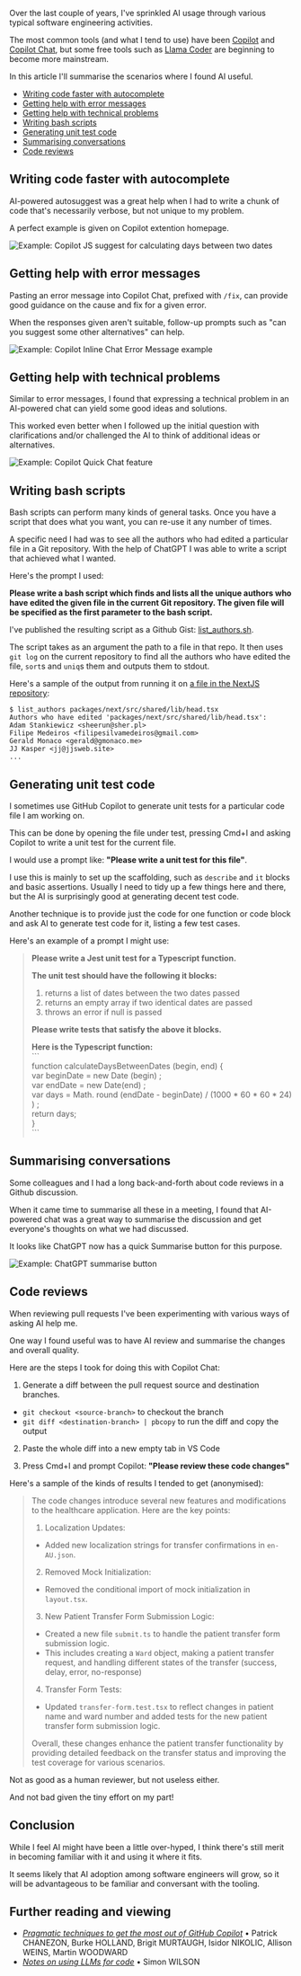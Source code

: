Over the last couple of years, I've sprinkled AI usage through various typical software engineering activities.

The most common tools (and what I tend to use) have been [Copilot](https://github.com/settings/copilot) and [Copilot Chat](http://chatgpt.com), but some free tools such as [Llama Coder](https://marketplace.visualstudio.com/items?itemName=ex3ndr.llama-coder) are beginning to become more mainstream.

In this article I'll summarise the scenarios where I found AI useful.

- [Writing code faster with autocomplete](#writing-code-faster-with-autocomplete)
- [Getting help with error messages](#getting-help-with-error-messages)
- [Getting help with technical problems](#getting-help-with-technical-problems)
- [Writing bash scripts](#writing-bash-scripts)
- [Generating unit test code](#generating-unit-test-code)
- [Summarising conversations](#summarising-conversations)
- [Code reviews](#code-reviews)

## Writing code faster with autocomplete

AI-powered autosuggest was a great help when I had to write a chunk of code that's necessarily verbose, but not unique to my problem.

A perfect example is given on Copilot extention homepage.

![Example: Copilot JS suggest for calculating days between two dates](/images/articles/ai-for-developers/copilot-js-suggest.png)

## Getting help with error messages

Pasting an error message into Copilot Chat, prefixed with `/fix`, can provide good guidance on the cause and fix for a given error.

When the responses given aren't suitable, follow-up prompts such as "can you suggest some other alternatives" can help.

![Example: Copilot Inline Chat Error Message example](/images/articles/ai-for-developers/inline-chat-fix-error-message-example.png)

## Getting help with technical problems

Similar to error messages, I found that expressing a technical problem in an AI-powered chat can yield some good ideas and solutions.

This worked even better when I followed up the initial question with clarifications and/or challenged the AI to think of additional ideas or alternatives.

![Example: Copilot Quick Chat feature](/images/articles/ai-for-developers/copilot-quick-chat.png)

## Writing bash scripts

Bash scripts can perform many kinds of general tasks. Once you have a script that does what you want, you can re-use it any number of times.

A specific need I had was to see all the authors who had edited a particular file in a Git repository. With the help of ChatGPT I was able to write a script that achieved what I wanted.

Here's the prompt I used:

**Please write a bash script which finds and lists all the unique authors who have edited the given file in the current Git repository. The given file will be specified as the first parameter to the bash script.**

I've published the resulting script as a Github Gist: [list_authors.sh](https://gist.github.com/jonathanconway/71d5413cce30f43d3182fdfdc46c4723).

The script takes as an argument the path to a file in that repo. It then uses `git log` on the current repository to find all the authors who have edited the file, `sort`s and `uniq`s them and outputs them to stdout.

Here's a sample of the output from running it on [a file in the NextJS repository](https://github.com/vercel/next.js/blob/fd0bc9466e42ec313ce92c58e2a5c2c157e63f54/packages/next/src/shared/lib/head.tsx):

```
$ list_authors packages/next/src/shared/lib/head.tsx
Authors who have edited 'packages/next/src/shared/lib/head.tsx':
Adam Stankiewicz <sheerun@sher.pl>
Filipe Medeiros <filipesilvamedeiros@gmail.com>
Gerald Monaco <gerald@gmonaco.me>
JJ Kasper <jj@jjsweb.site>
...
```

## Generating unit test code

I sometimes use GitHub Copilot to generate unit tests for a particular code file I am working on.

This can be done by opening the file under test, pressing Cmd+I and asking Copilot to write a unit test for the current file.

I would use a prompt like: **"Please write a unit test for this file"**.

I use this is mainly to set up the scaffolding, such as `describe` and `it` blocks and basic assertions. Usually I need to tidy up a few things here and there, but the AI is surprisingly good at generating decent test code.

Another technique is to provide just the code for one function or code block and ask AI to generate test code for it, listing a few test cases.

Here's an example of a prompt I might use:

> **Please write a Jest unit test for a Typescript function.**<br />
>
> **The unit test should have the following it blocks:**<br />
> 1. returns a list of dates between the two dates passed<br />
> 2. returns an empty array if two identical dates are passed<br />
> 3. throws an error if null is passed<br />
>
> **Please write tests that satisfy the above it blocks.**<br />
>
> **Here is the Typescript function:**<br />
> \`\`\`<br />
> function calculateDaysBetweenDates (begin, end) \{<br />
>   var beginDate = new Date (begin) ;<br />
>   var endDate = new Date(end) ;<br />
>   var days = Math. round (endDate - beginDate) / (1000 * 60 * 60 * 24) ) ;<br />
>   return days;<br />
> }<br />
> \`\`\`

## Summarising conversations

Some colleagues and I had a long back-and-forth about code reviews in a Github discussion.

When it came time to summarise all these in a meeting, I found that AI-powered chat was a great way to summarise the discussion and get everyone's thoughts on what we had discussed.

It looks like ChatGPT now has a quick Summarise button for this purpose.

![Example: ChatGPT summarise button](/images/articles/ai-for-developers/chat-gpt-summarise-button.png)

## Code reviews

When reviewing pull requests I've been experimenting with various ways of asking AI help me.

One way I found useful was to have AI review and summarise the changes and overall quality.

Here are the steps I took for doing this with Copilot Chat:

1. Generate a diff between the pull request source and destination branches.
  - `git checkout <source-branch>` to checkout the branch
  - `git diff <destination-branch> | pbcopy` to run the diff and copy the output

2. Paste the whole diff into a new empty tab in VS Code

3. Press Cmd+I and prompt Copilot: **"Please review these code changes"**

Here's a sample of the kinds of results I tended to get (anonymised):

> The code changes introduce several new features and modifications to the healthcare application. Here are the key points:
> 
> 1. Localization Updates:
>   - Added new localization strings for transfer confirmations in `en-AU.json`.
> 
> 2. Removed Mock Initialization:
>   - Removed the conditional import of mock initialization in `layout.tsx`.
> 
> 3. New Patient Transfer Form Submission Logic:
> 
>   - Created a new file `submit.ts` to handle the patient transfer form submission logic.
>   - This includes creating a `Ward` object, making a patient transfer request, and handling different states of the transfer (success, delay, error, no-response)
> 
> 4. Transfer Form Tests:
>   - Updated `transfer-form.test.tsx` to reflect changes in patient name and ward number and added tests for the new patient transfer form submission logic.
>
> Overall, these changes enhance the patient transfer functionality by providing detailed feedback on the transfer status and improving the test coverage for various scenarios.

Not as good as a human reviewer, but not useless either.

And not bad given the tiny effort on my part!

## Conclusion

While I feel AI might have been a little over-hyped, I think there's still merit in becoming familiar with it and using it where it fits.

It seems likely that AI adoption among software engineers will grow, so it will be advantageous to be familiar and conversant with the tooling.

## Further reading and viewing

- [_Pragmatic techniques to get the most out of GitHub Copilot_](https://www.youtube.com/watch?v=CwAzIpc4AnA) • Patrick CHANEZON, Burke HOLLAND, Brigit MURTAUGH, Isidor NIKOLIC, Allison WEINS, Martin WOODWARD
- [_Notes on using LLMs for code_](https://simonwillison.net/2024/Sep/20/using-llms-for-code/) • Simon WILSON